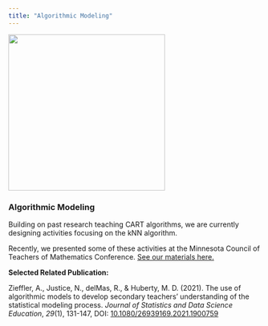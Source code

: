 ```yaml
---
title: "Algorithmic Modeling"
---
```


![](/img/tree.png){fig-align="center" width="312"}

### Algorithmic Modeling

Building on past research teaching CART algorithms, we are currently designing activities focusing on the kNN algorithm.

Recently, we presented some of these activities at the Minnesota Council of Teachers of Mathematics Conference. [See our materials here.](https://laser-umn.github.io/posts/knn-classification.html)

**Selected Related Publication:**

Zieffler, A., Justice, N., delMas, R., & Huberty, M. D. (2021). The use of algorithmic models to develop secondary teachers' understanding of the statistical modeling process. *Journal of Statistics and Data Science Education*, *29*(1), 131-147, DOI: [10.1080/26939169.2021.1900759](https://doi.org/10.1080/26939169.2021.1900759)
